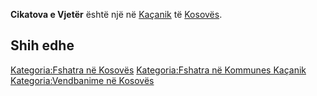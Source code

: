 {{Fshat në 
 | Emri                = Cikatova e Vjetër
 | EmriAlt                = 
 | NAME_SHORT_FORM=      
 | NAME_GENERIC=      
 | NAME_SORT_NAME_RO=      CIKATOVAEVJETER
 | FULL_NAME_RO = Cikatova e Vjetër
 | FULL_NAME_ND_RO=Cikatova e Vjeter
 | SORT_NAME_RG=CIKATOVAEVJETER
 | FULL_NAME_RG=Cikatova e Vjetër
 | FULL_NAME_ND_RG=Cikatova e Vjeter
 | SRP_NAME_SHORT_FORM=      
 | SRP_NAME_GENERIC=      
 | SRP_NAME_SORT_NAME_RO=      
 | SRP_FULL_NAME_RO = 
 | SRP_FULL_NAME_ND_RO=
 | SRP_SORT_NAME_RG=
 | SRP_FULL_NAME_RG=
 | SRP_FULL_NAME_ND_RG=
 | Emri (Rasa dhanore) = 
 | Figura              = 
 | Shteti              = Kosovo
 | Komuna              = Kaçanik
 | Kodi postar         = 
 | Sipërfaqja          = 

 | Popullsia           = 

 | Regj. i popullsisë  = 
 | Dend. e popullsisë  = 
 | Faqja zyrtare       = 
 <!--- Koordinatat ----> 
 | Gjerësia            = 42.654722
 | Gjatësia            = 20.907778
 | Lartësia            = 
}}
'''Cikatova e Vjetër''' është një [[]] në [[Kaçanik]] të [[Kosovës]].

<!-- == Gjeografia == -->
<!-- == Historia == -->
<!-- == Demografia == -->
== Shih edhe ==
{{Komuna Kaçanik}}
{{Kosovo-Administrata-Cung}}

[[Kategoria:Fshatra në Kosovës]]
[[Kategoria:Fshatra në Kommunes Kaçanik]]
[[Kategoria:Vendbanime në Kosovës]]